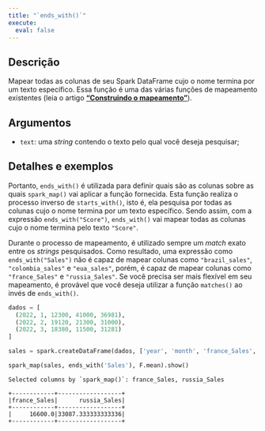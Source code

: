```yaml
---
title: "`ends_with()`"
execute:
  eval: false
---
```


## Descrição

Mapear todas as colunas de seu Spark DataFrame cujo o nome termina por um texto específico. Essa função é uma das várias funções de mapeamento existentes (leia o artigo [**"Construindo o mapeamento"**](https://github.com/pedropark99/spark_map/blob/main/doc/portuguese/artigos/construindo-mapeamento.md)). 

## Argumentos

- `text`: uma *string* contendo o texto pelo qual você deseja pesquisar;

## Detalhes e exemplos

Portanto, `ends_with()` é utilizada para definir quais são as colunas sobre as quais `spark_map()` vai aplicar a função fornecida. Esta função realiza o processo inverso de `starts_with()`, isto é, ela pesquisa por todas as colunas cujo o nome termina por um texto específico. Sendo assim, com a expressão `ends_with("Score")`, `ends_with()` vai mapear todas as colunas cujo o nome termina pelo texto `"Score"`.

Durante o processo de mapeamento, é utilizado sempre um *match* exato entre os *strings* pesquisados. Como resultado, uma expressão como `ends_with("Sales")` não é capaz de mapear colunas como `"brazil_sales"`, `"colombia_sales"` e `"eua_sales"`, porém, é capaz de mapear colunas como `"france_Sales"` e `"russia_Sales"`. Se você precisa ser mais flexível em seu mapeamento, é provável que você deseja utilizar a função `matches()` ao invés de `ends_with()`.

```python
dados = [
  (2022, 1, 12300, 41000, 36981),
  (2022, 2, 19120, 21300, 31000),
  (2022, 3, 18380, 11500, 31281)
]

sales = spark.createDataFrame(dados, ['year', 'month', 'france_Sales', 'brazil_sales', 'russia_Sales'])

spark_map(sales, ends_with('Sales'), F.mean).show()
```

```
Selected columns by `spark_map()`: france_Sales, russia_Sales

+------------+------------------+
|france_Sales|      russia_Sales|
+------------+------------------+
|     16600.0|33087.333333333336|
+------------+------------------+
```